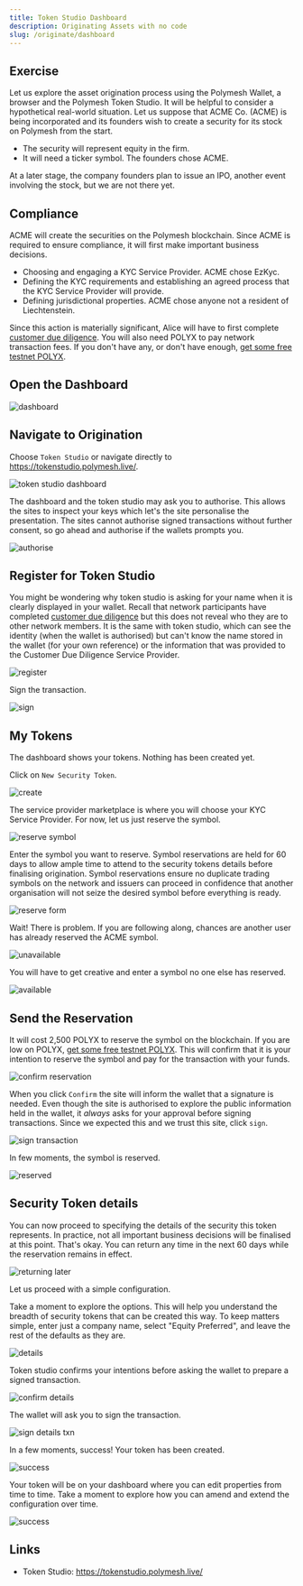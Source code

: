 ```yaml
---
title: Token Studio Dashboard
description: Originating Assets with no code
slug: /originate/dashboard
---
```


## Exercise

Let us explore the asset origination process using the Polymesh Wallet, a browser and the Polymesh Token Studio. It will be helpful to consider a hypothetical real-world situation. Let us suppose that ACME Co. (ACME) is being incorporated and its founders wish to create a security for its stock on Polymesh from the start.

- The security will represent equity in the firm.
- It will need a ticker symbol. The founders chose ACME.

At a later stage, the company founders plan to issue an IPO, another event involving the stock, but we are not there yet.

## Compliance

 ACME will create the securities on the Polymesh blockchain. Since ACME is required to ensure compliance, it will first make important business decisions.

 - Choosing and engaging a KYC Service Provider. ACME chose EzKyc.
 - Defining the KYC requirements and establishing an agreed process that the KYC Service Provider will provide.
 - Defining jurisdictional properties. ACME chose anyone not a resident of Liechtenstein.

Since this action is materially significant, Alice will have to first complete [customer due diligence](/quickstart/quickstart-cdd). You will also need POLYX to pay network transaction fees. If you don't have any, or don't have enough, [get some free testnet POLYX](/quickstart/quickstart-polyx).

## Open the Dashboard

![dashboard](images/01-dashboard.png)

## Navigate to Origination

Choose `Token Studio` or navigate directly to https://tokenstudio.polymesh.live/.

![token studio dashboard](images/02-token-studio.png)

The dashboard and the token studio may ask you to authorise. This allows the sites to inspect your keys which let's the site personalise the presentation. The sites cannot authorise signed transactions without further consent, so go ahead and authorise if the wallets prompts you.

![authorise](images/03-token-studio-authorize.png)

## Register for Token Studio

You might be wondering why token studio is asking for your name when it is clearly displayed in your wallet. Recall that network participants have completed [customer due diligence](/quickstart/quickstart-cdd) but this does not reveal who they are to other network members. It is the same with token studio, which can see the identity (when the wallet is authorised) but can't know the name stored in the wallet (for your own reference) or the information that was provided to the Customer Due Diligence Service Provider.

![register](images/04-token-studio-register.PNG)

Sign the transaction.

![sign](images/05-token-studio-register-sign.PNG)

## My Tokens

The dashboard shows your tokens. Nothing has been created yet.

Click on `New Security Token`.

![create](images/06-my-tokens-dashboard.PNG)

The service provider marketplace is where you will choose your KYC Service Provider. For now, let us just reserve the symbol.

![reserve symbol](images/07-go-to-ticker.PNG)

Enter the symbol you want to reserve. Symbol reservations are held for 60 days to allow ample time to attend to the security tokens details before finalising origination. Symbol reservations ensure no duplicate trading symbols on the network and issuers can proceed in confidence that another organisation will not seize the desired symbol before everything is ready.

![reserve form](images/08-reserve-ticker.PNG)

Wait! There is problem. If you are following along, chances are another user has already reserved the ACME symbol.

![unavailable](images/09-not-available.PNG)

You will have to get creative and enter a symbol no one else has reserved.

![available](images/10-symbol-available.PNG)

## Send the Reservation

It will cost 2,500 POLYX to reserve the symbol on the blockchain. If you are low on POLYX, [get some free testnet POLYX](/quickstart/quickstart-polyx). This will confirm that it is your intention to reserve the symbol and pay for the transaction with your funds.

![confirm reservation](images/12-confirm-symbol.PNG)

When you click `Confirm` the site will inform the wallet that a signature is needed. Even though the site is authorised to explore the public information held in the wallet, it _always_ asks for your approval before signing transactions. Since we expected this and we trust this site, click `sign`.

![sign transaction](images/13-confirm-symbol-txn.PNG)

In few moments, the symbol is reserved.

![reserved](images/14-symbol-reserved.PNG)

## Security Token details

You can now proceed to specifying the details of the security this token represents. In practice, not all important business decisions will be finalised at this point. That's okay. You can return any time in the next 60 days while the reservation remains in effect.

![returning later](images/16-returning-later.PNG)

Let us proceed with a simple configuration.

Take a moment to explore the options. This will help you understand the breadth of security tokens that can be created this way. To keep matters simple, enter just a company name, select "Equity Preferred", and leave the rest of the defaults as they are.

![details](images/17-token-details.PNG)

Token studio confirms your intentions before asking the wallet to prepare a signed transaction.

![confirm details](images/18-confirm-details.PNG)

The wallet will ask you to sign the transaction.

![sign details txn](images/19-sign-details-txn.PNG)

In a few moments, success! Your token has been created.

![success](images/20-success.PNG)

Your token will be on your dashboard where you can edit properties from time to time. Take a moment to explore how you can amend and extend the configuration over time.

![success](images/21-success-2.PNG)

## Links

- Token Studio: https://tokenstudio.polymesh.live/
